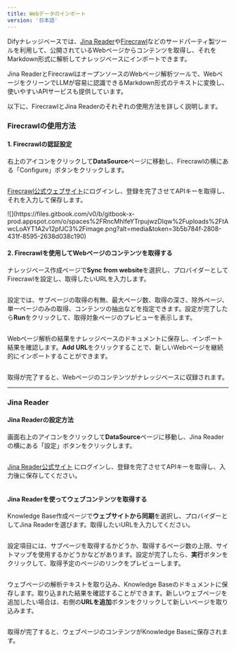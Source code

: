 ```yaml
---
title: Webデータのインポート
version: '日本語'
---
```


Difyナレッジベースでは、[Jina Reader](https://jina.ai/reader)や[Firecrawl](https://www.firecrawl.dev/)などのサードパーティ製ツールを利用して、公開されているWebページからコンテンツを取得し、それをMarkdown形式に解析してナレッジベースにインポートできます。

<Info>
  Jina ReaderとFirecrawlはオープンソースのWebページ解析ツールで、WebページをクリーンでLLMが容易に認識できるMarkdown形式のテキストに変換し、使いやすいAPIサービスも提供しています。
</Info>

以下に、FirecrawlとJina Readerのそれぞれの使用方法を詳しく説明します。

### Firecrawlの使用方法

#### 1. Firecrawlの認証設定

右上のアイコンをクリックして**DataSource**ページに移動し、Firecrawlの横にある「Configure」ボタンをクリックします。

<Frame caption="Firecrawlの設定">
  <img src="../../../img/image (6) (2).png" alt="" />
</Frame>

[Firecrawl公式ウェブサイト](https://www.firecrawl.dev/)にログインし、登録を完了させてAPIキーを取得し、それを入力して保存します。

<Frame caption="">
  ![](https://files.gitbook.com/v0/b/gitbook-x-prod.appspot.com/o/spaces%2FRncMhlfeYTrpujwzDIqw%2Fuploads%2FtAwcLoAYT1A2v12pfJC3%2Fimage.png?alt=media&#x26;token=3b5b784f-2808-431f-8595-2638d038c190)
</Frame>

#### 2. Firecrawlを使用してWebページのコンテンツを取得する

ナレッジベース作成ページで**Sync from website**を選択し、プロバイダーとしてFirecrawlを設定し、取得したいURLを入力します。

<Frame caption="Webページの取得設定">
  <img src="../../../img/image (102).png" alt="" />
</Frame>

設定では、サブページの取得の有無、最大ページ数、取得の深さ、除外ページ、単一ページのみの取得、コンテンツの抽出などを指定できます。設定が完了したら**Run**をクリックして、取得対象ページのプレビューを表示します。

<Frame caption="取得実行">
  <img src="../../../img/image (103).png" alt="" />
</Frame>

Webページ解析の結果をナレッジベースのドキュメントに保存し、インポート結果を確認します。**Add URL**をクリックすることで、新しいWebページを継続的にインポートすることができます。

<Frame caption="Webページ解析テキストのインポート">
  <img src="../../../img/image (104).png" alt="" />
</Frame>

取得が完了すると、Webページのコンテンツがナレッジベースに収録されます。

***

### Jina Reader

#### Jina Readerの設定方法

画面右上のアイコンをクリックして**DataSource**ページに移動し、Jina Readerの横にある「設定」ボタンをクリックします。

<Frame caption="Jina Readerの設定画面">
  <img src="../../.gitbook/assets/dataset-creation-step1(jina).png" alt="" />
</Frame>

[Jina Reader公式サイト](https://jina.ai/reader) にログインし、登録を完了させてAPIキーを取得し、入力後に保存してください。

<Frame caption="Jinaの設定画面">
  <img src="../../.gitbook/assets/dataset-creation-step2(jina).png" alt="" />
</Frame>

#### Jina Readerを使ってウェブコンテンツを取得する

Knowledge Base作成ページで**ウェブサイトから同期**を選択し、プロバイダーとしてJina Readerを選びます。取得したいURLを入力してください。

<Frame caption="ウェブコンテンツ取得設定">
  <img src="../../.gitbook/assets/dataset-creation-step3(jina).png" alt="" />
</Frame>

設定項目には、サブページを取得するかどうか、取得するページ数の上限、サイトマップを使用するかどうかなどがあります。設定が完了したら、**実行**ボタンをクリックして、取得予定のページのリンクをプレビューします。

<Frame caption="取得の実行">
  <img src="../../.gitbook/assets/dataset-creation-step4(jina).png" alt="" />
</Frame>

ウェブページの解析テキストを取り込み、Knowledge Baseのドキュメントに保存します。取り込まれた結果を確認することができます。新しいウェブページを追加したい場合は、右側の**URLを追加**ボタンをクリックして新しいページを取り込みます。

<Frame caption="ウェブページの解析テキストの取り込み">
  <img src="../../.gitbook/assets/dataset-creation-step5(jina).png" alt="" />
</Frame>

取得が完了すると、ウェブページのコンテンツがKnowledge Baseに保存されます。
